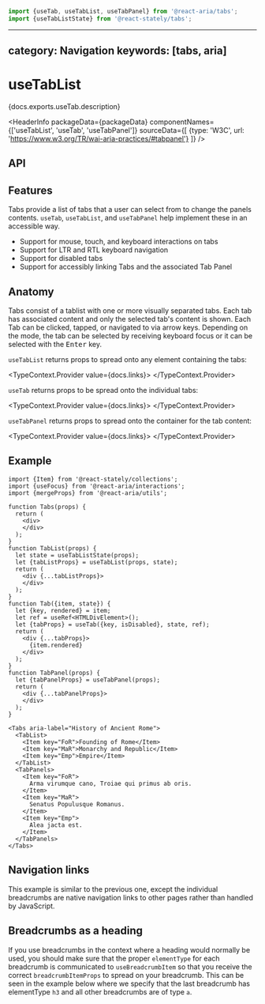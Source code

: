 <!-- Copyright 2020 Adobe. All rights reserved.
This file is licensed to you under the Apache License, Version 2.0 (the "License");
you may not use this file except in compliance with the License. You may obtain a copy
of the License at http://www.apache.org/licenses/LICENSE-2.0
Unless required by applicable law or agreed to in writing, software distributed under
the License is distributed on an "AS IS" BASIS, WITHOUT WARRANTIES OR REPRESENTATIONS
OF ANY KIND, either express or implied. See the License for the specific language
governing permissions and limitations under the License. -->



```jsx import
import {useTab, useTabList, useTabPanel} from '@react-aria/tabs';
import {useTabListState} from '@react-stately/tabs';
```

---
category: Navigation
keywords: [tabs, aria]
---

# useTabList

<p>{docs.exports.useTab.description}</p>

<HeaderInfo
  packageData={packageData}
  componentNames={['useTabList', 'useTab', 'useTabPanel']}
  sourceData={[
    {type: 'W3C', url: 'https://www.w3.org/TR/wai-aria-practices/#tabpanel'}
  ]} />

## API

<FunctionAPI function={docs.exports.useTabList} links={docs.links} />
<FunctionAPI function={docs.exports.useTab} links={docs.links} />
<FunctionAPI function={docs.exports.useTabPanel} links={docs.links} />

## Features

Tabs provide a list of tabs that a user can select from to change the panels contents. `useTab`, `useTabList`, and `useTabPanel` help implement these in an accessible way.

* Support for mouse, touch, and keyboard interactions on tabs
* Support for LTR and RTL keyboard navigation
* Support for disabled tabs
* Support for accessibly linking Tabs and the associated Tab Panel


## Anatomy

<Anatomy />

Tabs consist of a tablist with one or more visually separated tabs. Each tab has associated content and only the selected tab's content is shown.
Each Tab can be clicked, tapped, or navigated to via arrow keys. Depending on the mode, the tab can be selected by receiving keyboard focus or it can be selected with the <kbd>Enter</kbd> key.

`useTabList` returns props to spread onto any element containing the tabs:

<TypeContext.Provider value={docs.links}>
  <InterfaceType properties={docs.links[docs.exports.useTabList.return.id].properties} />
</TypeContext.Provider>

`useTab` returns props to be spread onto the individual tabs:

<TypeContext.Provider value={docs.links}>
  <InterfaceType properties={docs.links[docs.exports.useTab.return.id].properties} />
</TypeContext.Provider>

`useTabPanel` returns props to spread onto the container for the tab content:

<TypeContext.Provider value={docs.links}>
  <InterfaceType properties={docs.links[docs.exports.useTabPanel.return.id].properties} />
</TypeContext.Provider>

## Example

```tsx example
import {Item} from '@react-stately/collections';
import {useFocus} from '@react-aria/interactions';
import {mergeProps} from '@react-aria/utils';

function Tabs(props) {
  return (
    <div>
    </div>
  );
}
function TabList(props) {
  let state = useTabListState(props);
  let {tabListProps} = useTabList(props, state);
  return (
    <div {...tabListProps}>
    </div>
  );
}
function Tab({item, state}) {
  let {key, rendered} = item;
  let ref = useRef<HTMLDivElement>();
  let {tabProps} = useTab({key, isDisabled}, state, ref);
  return (
    <div {...tabProps}>
      {item.rendered}
    </div>
  );
}
function TabPanel(props) {
  let {tabPanelProps} = useTabPanel(props);
  return (
    <div {...tabPanelProps}>
    </div>
  );
}

<Tabs aria-label="History of Ancient Rome">
  <TabList>
    <Item key="FoR">Founding of Rome</Item>
    <Item key="MaR">Monarchy and Republic</Item>
    <Item key="Emp">Empire</Item>
  </TabList>
  <TabPanels>
    <Item key="FoR">
      Arma virumque cano, Troiae qui primus ab oris.
    </Item>
    <Item key="MaR">
      Senatus Populusque Romanus.
    </Item>
    <Item key="Emp">
      Alea jacta est.
    </Item>
  </TabPanels>
</Tabs>
```


## Navigation links

This example is similar to the previous one, except the individual breadcrumbs
are native navigation links to other pages rather than handled by JavaScript.


## Breadcrumbs as a heading

If you use breadcrumbs in the context where a heading would normally be used,
you should make sure that the proper `elementType` for each breadcrumb is communicated to
`useBreadcrumbItem` so that you receive the correct `breadcrumbItemProps` to spread on your breadcrumb.
This can be seen in the example below where we specify that the last breadcrumb has elementType `h3` and all other
breadcrumbs are of type `a`.

